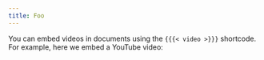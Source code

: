 ```yaml
---
title: Foo
---
```


You can embed videos in documents using the `{{{< video >}}}` shortcode. For example, here we embed a YouTube video:
